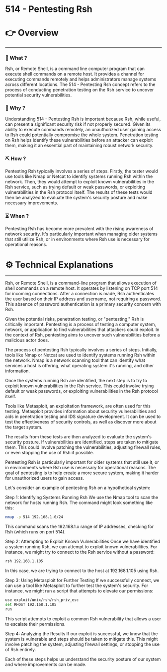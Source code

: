 # 514 - Pentesting Rsh


# 👉 Overview

---

### 👀 What ?

Rsh, or Remote Shell, is a command line computer program that can execute shell commands on a remote host. It provides a channel for executing commands remotely and helps administrators manage systems across different locations. The 514 - Pentesting Rsh concept refers to the process of conducting penetration testing on the Rsh service to uncover potential security vulnerabilities.


### 🧐 Why ?

Understanding 514 - Pentesting Rsh is important because Rsh, while useful, can present a significant security risk if not properly secured. Given its ability to execute commands remotely, an unauthorized user gaining access to Rsh could potentially compromise the whole system. Penetration testing on Rsh helps identify these vulnerabilities before an attacker can exploit them, making it an essential part of maintaining robust network security.


### ⛏️ How ?

Pentesting Rsh typically involves a series of steps. Firstly, the tester would use tools like Nmap or Netcat to identify systems running Rsh within the network. Then, they would attempt to exploit known vulnerabilities in the Rsh service, such as trying default or weak passwords, or exploiting vulnerabilities in the Rsh protocol itself. The results of these tests would then be analyzed to evaluate the system's security posture and make necessary improvements.


### ⏳ When ?

Pentesting Rsh has become more prevalent with the rising awareness of network security. It's particularly important when managing older systems that still utilize Rsh, or in environments where Rsh use is necessary for operational reasons.


# ⚙️ Technical Explanations

---

Rsh, or Remote Shell, is a command-line program that allows execution of shell commands on a remote host. It operates by listening on TCP port 514 for incoming connections. After a connection is made, Rsh authenticates the user based on their IP address and username, not requiring a password. This absence of password authentication is a primary security concern with Rsh.

Given the potential risks, penetration testing, or "pentesting," Rsh is critically important. Pentesting is a process of testing a computer system, network, or application to find vulnerabilities that attackers could exploit. In the context of Rsh, pentesting aims to uncover such vulnerabilities before a malicious actor does.

The process of pentesting Rsh typically involves a series of steps. Initially, tools like Nmap or Netcat are used to identify systems running Rsh within the network. Nmap is a network scanning tool that can identify what services a host is offering, what operating system it's running, and other information.

Once the systems running Rsh are identified, the next step is to try to exploit known vulnerabilities in the Rsh service. This could involve trying default or weak passwords, or exploiting vulnerabilities in the Rsh protocol itself.

Tools like Metasploit, an exploitation framework, are often used for this testing. Metasploit provides information about security vulnerabilities and aids in penetration testing and IDS signature development. It can be used to test the effectiveness of security controls, as well as discover more about the target system.

The results from these tests are then analyzed to evaluate the system's security posture. If vulnerabilities are identified, steps are taken to mitigate them. This could involve patching the vulnerabilities, adjusting firewall rules, or even stopping the use of Rsh if possible.

Pentesting Rsh is particularly important for older systems that still use it, or in environments where Rsh use is necessary for operational reasons. The goal of pentesting is to help create a more secure system, making it harder for unauthorized users to gain access.

Let's consider an example of pentesting Rsh on a hypothetical system:

Step 1: Identifying Systems Running Rsh
We use the Nmap tool to scan the network for hosts running Rsh. The command might look something like this:

```bash
nmap -p 514 192.168.1.0/24

```

This command scans the 192.168.1.x range of IP addresses, checking for Rsh (which runs on port 514).

Step 2: Attempting to Exploit Known Vulnerabilities
Once we have identified a system running Rsh, we can attempt to exploit known vulnerabilities. For instance, we might try to connect to the Rsh service without a password:

```bash
rsh 192.168.1.105

```

In this case, we are trying to connect to the host at 192.168.1.105 using Rsh.

Step 3: Using Metasploit for Further Testing
If we successfully connect, we can use a tool like Metasploit to further test the system's security. For instance, we might run a script that attempts to elevate our permissions:

```bash
use exploit/unix/rsh/rsh_priv_esc
set RHOST 192.168.1.105
run

```

This script attempts to exploit a common Rsh vulnerability that allows a user to escalate their permissions.

Step 4: Analyzing the Results
If our exploit is successful, we know that the system is vulnerable and steps should be taken to mitigate this. This might involve patching the system, adjusting firewall settings, or stopping the use of Rsh entirely.

Each of these steps helps us understand the security posture of our system and where improvements can be made.
